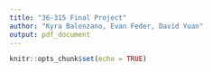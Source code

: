 ```yaml
---
title: "36-315 Final Project"
author: "Kyra Balenzano, Evan Feder, David Yuan"
output: pdf_document
---
```


```r
knitr::opts_chunk$set(echo = TRUE)
```


